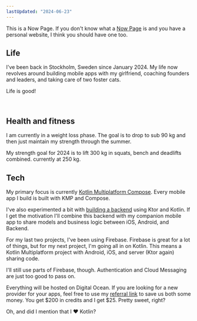 ```yaml
---
lastUpdated: "2024-06-23"
---
```


This is a Now Page. If you don't know what a [Now Page](https://nownownow.com/about) is and you have a personal website, I think you should have one too.

## Life

I've been back in Stockholm, Sweden since January 2024. My life now revolves around building mobile apps with my girlfriend, <Link href="/nyblom-as-a-service/">coaching founders and leaders</Link>, and taking care of two foster cats.

Life is good!


<br />

## Health and fitness

I am currently in a weight loss phase. The goal is to drop to sub 90 kg and then just maintain my strength through the summer.

My strength goal for 2024 is to lift 300 kg in squats, bench and deadlifts combined. currently at 250 kg.

## Tech

My primary focus is currently [Kotlin Multiplatform Compose](https://www.jetbrains.com/lp/compose-multiplatform/). Every mobile app I build is built with KMP and Compose. 

I've also experimented a bit with [building a backend](https://github.com/Qw4z1/read-tracker) using Ktor and Kotlin. If I get the motivation I'll combine this backend with my companion mobile app to share models and business logic between iOS, Android, and Backend.

For my last two projects, I've been using Firebase. Firebase is great for a lot of things, but for my next project, I'm going all in on Kotlin. This means a Kotlin Multiplatform project with Android, iOS, and server (Ktor again) sharing code.

I'll still use parts of Firebase, though. Authentication and Cloud Messaging are just too good to pass on.

Everything will be hosted on Digital Ocean. If you are looking for a new provider for your apps, feel free to use my [referral link](https://m.do.co/c/52c509c9280e) to save us both some money. You get $200 in credits and I get $25. Pretty sweet, right?

Oh, and did I mention that I ❤️ Kotlin?
